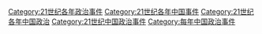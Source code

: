 [[Category:21世纪各年政治事件|Category:21世纪各年政治事件]]
[[Category:21世纪各年中国事件|Category:21世纪各年中国事件]]
[[Category:21世纪各年中国政治|Category:21世纪各年中国政治]]
[[Category:21世纪中国政治事件|Category:21世纪中国政治事件]]
[[Category:每年中国政治事件|Category:每年中国政治事件]]